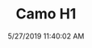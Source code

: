 ---
width: 2000
height: 1333
title: Camo H1
description: Camo Hummer H1 in Dripping Springs.
date: 5/27/2019 11:40:02 AM
cameraMake: Sony
cameraModel: ILCE-7M3
lens: FE 24-105mm F4 G OSS
settingsfStop: f/5.6
settingsISO: ISO 100
settingsShutter: 1/250
settingsFocalLength: 70 mm
---